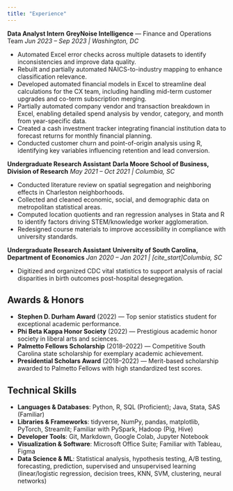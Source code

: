 ```yaml
---
title: "Experience"
---
```


**Data Analyst Intern**
**GreyNoise Intelligence** — Finance and Operations Team
*Jun 2023 – Sep 2023 | Washington, DC*

- Automated Excel error checks across multiple datasets to identify inconsistencies and improve data quality.
- Rebuilt and partially automated NAICS-to-industry mapping to enhance classification relevance.
- Developed automated financial models in Excel to streamline deal calculations for the CX team, including handling mid-term customer upgrades and co-term subscription merging.
- Partially automated company vendor and transaction breakdown in Excel, enabling detailed spend analysis by vendor, category, and month from year-specific data.
- Created a cash investment tracker integrating financial institution data to forecast returns for monthly financial planning.
- Conducted customer churn and point-of-origin analysis using R, identifying key variables influencing retention and lead conversion.

**Undergraduate Research Assistant**
**Darla Moore School of Business, Division of Research**
*May 2021 – Oct 2021 | Columbia, SC*

- Conducted literature review on spatial segregation and neighboring effects in Charleston neighborhoods.
- Collected and cleaned economic, social, and demographic data on metropolitan statistical areas.
- Computed location quotients and ran regression analyses in Stata and R to identify factors driving STEM/knowledge worker agglomeration.
- Redesigned course materials to improve accessibility in compliance with university standards.

**Undergraduate Research Assistant**
**University of South Carolina, Department of Economics**
*Jan 2020 – Jan 2021 | [cite_start]Columbia, SC*

- Digitized and organized CDC vital statistics to support analysis of racial disparities in birth outcomes post-hospital desegregation.

## Awards & Honors

- **Stephen D. Durham Award** (2022) — Top senior statistics student for exceptional academic performance.
- **Phi Beta Kappa Honor Society** (2022) — Prestigious academic honor society in liberal arts and sciences.
- **Palmetto Fellows Scholarship** (2018–2022) — Competitive South Carolina state scholarship for exemplary academic achievement.
- **Presidential Scholars Award** (2018–2022) — Merit-based scholarship awarded to Palmetto Fellows with high standardized test scores.

## Technical Skills

- **Languages & Databases**: Python, R, SQL (Proficient); Java, Stata, SAS (Familiar)
- **Libraries & Frameworks**: tidyverse, NumPy, pandas, matplotlib, PyTorch, Streamlit; Familiar with PySpark, Hadoop (Pig, Hive)
- **Developer Tools**: Git, Markdown, Google Colab, Jupyter Notebook
- **Visualization & Software**: Microsoft Office Suite; Familiar with Tableau, Figma
- **Data Science & ML**: Statistical analysis, hypothesis testing, A/B testing, forecasting, prediction, supervised and unsupervised learning (linear/logistic regression, decision trees, KNN, SVM, clustering, neural networks)
